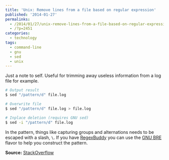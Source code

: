 ```yaml
---
title: 'Unix: Remove lines from a file based on regular expression'
published: '2014-01-27'
permalinks:
  - /2014/01/27/unix-remove-lines-from-a-file-based-on-regular-expression/
  - /?p=2451
categories:
  - technology
tags:
  - command-line
  - gnu
  - sed
  - unix
---
```


Just a note to self. Useful for trimming away useless information from a log file for example.

```bash
# Output result
$ sed "/pattern/d" file.log

# Overwrite file
$ sed "/pattern/d" file.log > file.log

# Inplace deletion (requires GNU sed)
$ sed -i "/pattern/d" file.log
```

In the pattern, things like capturing groups and alternations needs to be escaped with a slash, `\`. If you have <a href="http://www.regexbuddy.com">RegexBuddy</a> you can use the <a href="http://www.regexbuddy.com/gnu.html">GNU BRE</a> flavor to help you construct the pattern.

**Source:** <a href="http://stackoverflow.com/a/5410784/39321">StackOverflow</a>
